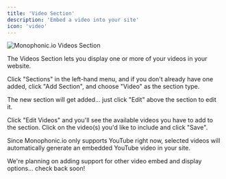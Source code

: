 ```yaml
---
title: 'Video Section'
description: 'Embed a video into your site'
icon: 'video'
---
```


<img
  className="block"
  src="/images/section-video.png"
  alt="Monophonic.io Videos Section"
/>

The Videos Section lets you display one or more of your videos in your website.

Click "Sections" in the left-hand menu, and if you don't already have one added, click "Add Section", and choose "Video" as the section type.

The new section will get added... just click "Edit" above the section to edit it.

Click "Edit Videos" and you'll see the available videos you have to add to the section. Click on the video(s) you'd like to include and click "Save".

<Note>Since Monophonic.io only supports YouTube right now, selected videos will automatically generate an embedded YouTube video in your site.</Note>

<Note>We're planning on adding support for other video embed and display options... check back soon!</Note>